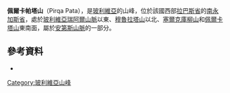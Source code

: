 {{Coord|16|24|23|S|67|49|58|W|display=title}}

'''佩爾卡帕塔山'''（Pirqa Pata），是[[玻利維亞|玻利維亞]]的山峰，位於該國西部[[拉巴斯省|拉巴斯省]]的[[南永加斯省|南永加斯省]]，處於[[玻利維亞瑞阿爾山脈|玻利維亞瑞阿爾山脈]]以東、[[穆魯拉塔山|穆魯拉塔山]]以北、[[塞爾克庫柳山|塞爾克庫柳山]]和[[佩爾卡塔山|佩爾卡塔山]]東南面，屬於[[安第斯山脈|安第斯山脈]]的一部分。

==參考資料==
*{{cite web|url=http://www.ine.gob.bo/publicaciones/visorPdf.aspx?Codigo=021103&tipo=1|title=Yanacachi|author=<!--Staff writer(s); no by-line.-->|date=|website=|publisher=INE, Bolivia|accessdate=August 26, 2014|deadurl=yes|archiveurl=https://web.archive.org/web/20140826114113/http://www.ine.gob.bo/publicaciones/visorPdf.aspx?Codigo=021103&tipo=1|archivedate=2014年8月26日}}

{{Bolivia-geo-stub}}
[[Category:玻利維亞山峰|Category:玻利維亞山峰]]